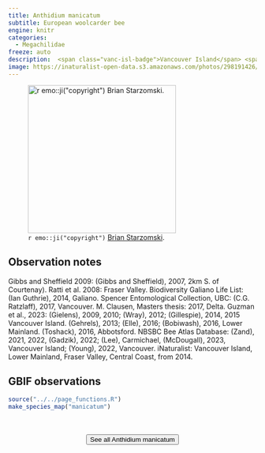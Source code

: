 ```yaml
---
title: Anthidium manicatum
subtitle: European woolcarder bee
engine: knitr
categories:
  - Megachilidae
freeze: auto
description:  <span class="vanc-isl-badge">Vancouver Island</span> <span class="lower-mainland-badge">Lower Mainland</span> <span class="coast-badge">Coast</span> <span class="gali-badge">Galiano</span>
image: https://inaturalist-open-data.s3.amazonaws.com/photos/298191426/large.jpeg
---
```

![`r emo::ji("copyright")` [Brian Starzomski ](https://inaturalist.ca/photos/298191426).](https://inaturalist-open-data.s3.amazonaws.com/photos/298191426/large.jpeg){height=300}

## Observation notes  
Gibbs and Sheffield 2009: (Gibbs and Sheffield), 2007, 2km S. of <span class="hl-place-name">Courtenay</span>). Ratti et al. 2008: <span class="hl-place-name">Fraser Valley</span>. Biodiversity Galiano Life List: (Ian Guthrie), 2014, Galiano. Spencer Entomological Collection, UBC: (C.G. Ratzlaff), 2017,  <span class="hl-place-name">Vancouver</span>. M. Clausen, Masters thesis: 2017, <span class="hl-place-name">Delta</span>. Guzman et al., 2023: (Gielens), 2009, 2010; (Wray), 2012; (Gillespie), 2014, 2015 <span class="hl-place-name"><span class="hl-place-name"><span class="hl-place-name">Vancouver</span> Is</span>land</span>. (Gehrels), 2013; (Elle), 2016; (Bobiwash), 2016, <span class="hl-place-name">Lower Mainland</span>. (Toshack), 2016, <span class="hl-place-name">Abbotsford</span>. NBSBC Bee Atlas Database: (Zand), 2021, 2022, (Gadzik), 2022; (Lee), Carmichael, (McDougall), 2023, <span class="hl-place-name"><span class="hl-place-name"><span class="hl-place-name">Vancouver</span> Is</span>land</span>; (Young), 2022, <span class="hl-place-name">Vancouver</span>. iNaturalist: <span class="hl-place-name"><span class="hl-place-name"><span class="hl-place-name">Vancouver</span> Is</span>land</span>, <span class="hl-place-name">Lower Mainland</span>, <span class="hl-place-name">Fraser Valley</span>, Central Coast, from 2014.

## GBIF observations  


```r
source("../../page_functions.R")
make_species_map("manicatum")
```
<br><br>
<center>


<a href="https://inaturalist.ca/observations?place_id=7085&quality_grade=research&subview=map&taxon_id=62453"><button type="button" class="btn btn-secondary">See all Anthidium manicatum <i class="fa-solid fa-arrow-up-right-from-square"></i> </button></a>
</center>
